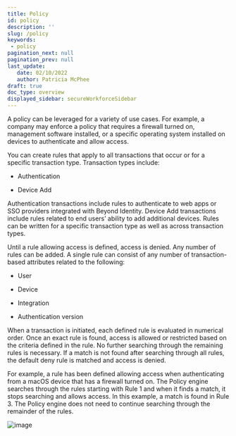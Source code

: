 ```yaml
---
title: Policy
id: policy
description: ''
slug: /policy 
keywords: 
 - policy
pagination_next: null
pagination_prev: null
last_update: 
   date: 02/10/2022
   author: Patricia McPhee
draft: true
doc_type: overview
displayed_sidebar: secureWorkforceSidebar
---
```



<PolicyShortDescription />

A policy can be leveraged for a variety of use cases. For example, a company may enforce a policy that requires a firewall turned on, management software installed, or a specific operating system installed on devices to authenticate and allow access.

You can create rules that apply to all transactions that occur or for a specific transaction type. Transaction types include:

- Authentication

- Device Add


Authentication transactions include rules to authenticate to web apps or SSO providers integrated with Beyond Identity. Device Add transactions include rules related to end users’ ability to add additional devices. Rules can be written for a specific transaction type as well as across transaction types.

Until a rule allowing access is defined, access is denied. Any number of rules can be added. A single rule can consist of any number of transaction-based attributes related to the following:

- User

- Device

- Integration

- Authentication version


When a transaction is initiated, each defined rule is evaluated in numerical order. Once an exact rule is found, access is allowed or restricted based on the criteria defined in the rule. No further searching through the remaining rules is necessary. If a match is not found after searching through all rules, the default deny rule is matched and access is denied.

For example, a rule has been defined allowing access when authenticating from a macOS device that has a firewall turned on. The Policy engine searches through the rules starting with Rule 1 and when it finds a match, it stops searching and allows access. In this example, a match is found in Rule 3. The Policy engine does not need to continue searching through the remainder of the rules.


![image](../images/policy/policy_rule_order.png)